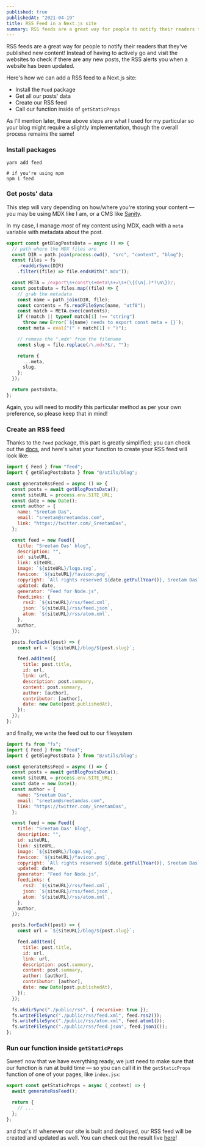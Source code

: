 ```yaml
---
published: true
publishedAt: "2021-04-19"
title: RSS Feed in a Next.js site
summary: RSS feeds are a great way for people to notify their readers that they've published new content! Here's how to add an RSS feed for a Next.js site
---
```


RSS feeds are a great way for people to notify their readers that they've published new content! Instead of having to actively go and visit the websites to check if there are any new posts, the RSS alerts you when a website has been updated.

Here's how we can add a RSS feed to a Next.js site:

- Install the `Feed` package
- Get all our posts' data
- Create our RSS feed
- Call our function inside of `getStaticProps`

As I'll mention later, these above steps are what I used for my particular so your blog might require a slightly implementation, though the overall process remains the same!

### Install packages

```shell
yarn add feed

# if you're using npm
npm i feed
```

### Get posts' data

This step will vary depending on how/where you're storing your content — you may be using MDX like I am, or a CMS like [Sanity](https://www.sanity.io).

In my case, I manage _most_ of my content using MDX, each with a `meta` variable with metadata about the post.

```js
export const getBlogPostsData = async () => {
  // path where the MDX files are
  const DIR = path.join(process.cwd(), "src", "content", "blog");
  const files = fs
    .readdirSync(DIR)
    .filter((file) => file.endsWith(".mdx"));

  const META = /export\s+const\s+meta\s+=\s+(\{(\n|.)*?\n\})/;
  const postsData = files.map((file) => {
    // grab the metadata
    const name = path.join(DIR, file);
    const contents = fs.readFileSync(name, "utf8");
    const match = META.exec(contents);
    if (!match || typeof match[1] !== "string")
      throw new Error(`${name} needs to export const meta = {}`);
    const meta = eval("(" + match[1] + ")");

    // remove the ".mdx" from the filename
    const slug = file.replace(/\.mdx?$/, "");

    return {
      ...meta,
      slug,
    };
  });

  return postsData;
};
```

Again, you will need to modify this particular method as per your own preference, so please keep that in mind!

### Create an RSS feed

Thanks to the `Feed` package, this part is greatly simplified; you can check out the [docs](https://github.com/jpmonette/feed#example), and here's what your function to create your RSS feed will look like:

```js
import { Feed } from "feed";
import { getBlogPostsData } from "@/utils/blog";

const generateRssFeed = async () => {
  const posts = await getBlogPostsData();
  const siteURL = process.env.SITE_URL;
  const date = new Date();
  const author = {
    name: "Sreetam Das",
    email: "sreetam@sreetamdas.com",
    link: "https://twitter.com/_SreetamDas",
  };

  const feed = new Feed({
    title: "Sreetam Das' blog",
    description: "",
    id: siteURL,
    link: siteURL,
    image: `${siteURL}/logo.svg`,
    favicon: `${siteURL}/favicon.png`,
    copyright: `All rights reserved ${date.getFullYear()}, Sreetam Das`,
    updated: date,
    generator: "Feed for Node.js",
    feedLinks: {
      rss2: `${siteURL}/rss/feed.xml`,
      json: `${siteURL}/rss/feed.json`,
      atom: `${siteURL}/rss/atom.xml`,
    },
    author,
  });

  posts.forEach((post) => {
    const url = `${siteURL}/blog/${post.slug}`;

    feed.addItem({
      title: post.title,
      id: url,
      link: url,
      description: post.summary,
      content: post.summary,
      author: [author],
      contributor: [author],
      date: new Date(post.publishedAt),
    });
  });
};
```

and finally, we write the feed out to our filesystem

```js {1,48-51}
import fs from "fs";
import { Feed } from "feed";
import { getBlogPostsData } from "@/utils/blog";

const generateRssFeed = async () => {
  const posts = await getBlogPostsData();
  const siteURL = process.env.SITE_URL;
  const date = new Date();
  const author = {
    name: "Sreetam Das",
    email: "sreetam@sreetamdas.com",
    link: "https://twitter.com/_SreetamDas",
  };

  const feed = new Feed({
    title: "Sreetam Das' blog",
    description: "",
    id: siteURL,
    link: siteURL,
    image: `${siteURL}/logo.svg`,
    favicon: `${siteURL}/favicon.png`,
    copyright: `All rights reserved ${date.getFullYear()}, Sreetam Das`,
    updated: date,
    generator: "Feed for Node.js",
    feedLinks: {
      rss2: `${siteURL}/rss/feed.xml`,
      json: `${siteURL}/rss/feed.json`,
      atom: `${siteURL}/rss/atom.xml`,
    },
    author,
  });

  posts.forEach((post) => {
    const url = `${siteURL}/blog/${post.slug}`;

    feed.addItem({
      title: post.title,
      id: url,
      link: url,
      description: post.summary,
      content: post.summary,
      author: [author],
      contributor: [author],
      date: new Date(post.publishedAt),
    });
  });

  fs.mkdirSync("./public/rss", { recursive: true });
  fs.writeFileSync("./public/rss/feed.xml", feed.rss2());
  fs.writeFileSync("./public/rss/atom.xml", feed.atom1());
  fs.writeFileSync("./public/rss/feed.json", feed.json1());
};
```

### Run our function inside `getStaticProps`

Sweet! now that we have everything ready, we just need to make sure that our function is run at build time — so you can call it in the `getStaticProps` function of one of your pages, like `index.jsx`:

```jsx
export const getStaticProps = async (_context) => {
  await generateRssFeed();

  return {
    // ...
  };
};
```

and that's it! whenever our site is built and deployed, our RSS feed will be created and updated as well. You can check out the result live [here](https://sreetamdas.com/rss/feed.xml)!
